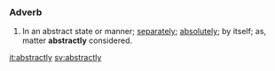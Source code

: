 ===Adverb===
#In an abstract state or manner; [[separately]]; [[absolutely]]; by itself; as, matter '''abstractly''' considered.

[[it:abstractly]]
[[sv:abstractly]]